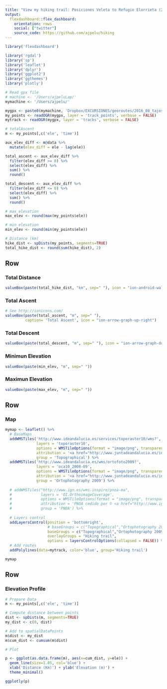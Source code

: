 ```yaml
---
title: "View my hiking trail: Posiciones Veleta to Refugio Elorrieta (2016-Aug)"
output: 
  flexdashboard::flex_dashboard:
    orientation: rows
    social: ["twitter"]
    source_code: https://github.com/ajpelu/hiking
---
```


```r
library('flexdashboard')
```

```r
library('rgdal')
library('sp')
library('leaflet')
library('dplyr')
library('ggplot2')
library('ggthemes')
library('plotly')
```

```r
# Read gpx file 
# machine <- '/Users/ajpeluLap/' 
mymachine <- '/Users/ajpelu/' 

mygpx <- paste0(mymachine, 'Dropbox/EXCURSIONES/georoutes/2016_08_tajosVirgen_elorrieta.GPX')
my_points <- readOGR(mygpx, layer = 'track_points', verbose = FALSE)
mytrack <- readOGR(mygpx, layer = 'tracks', verbose = FALSE) 
```


```r
# totalAscent 
m <- my_points[,c('ele', 'time')]

aux_elev_diff <- m@data %>% 
  mutate(elev_diff = ele - lag(ele))

total_ascent <- aux_elev_diff %>% 
  filter(elev_diff >= 0) %>% 
  select(elev_diff) %>% 
  sum() %>% 
  round()

total_descent <- aux_elev_diff %>% 
  filter(elev_diff <= 0) %>% 
  select(elev_diff) %>% 
  sum() %>% 
  round()

# max elevation
max_elev <- round(max(my_points$ele))

# min elevation
min_elev <- round(min(my_points$ele))

# Distance (km)
hike_dist <- spDists(my_points, segments=TRUE)
total_hike_dist <- round(sum(hike_dist), 2)
```

Row
-----------------------------------------------------------------------
### Total Distance {.value-box}
```r
valueBox(paste(total_hike_dist, "km", sep=" "), icon = "ion-android-walk")
```

### Total Ascent {.value-box}

```r
# See http://ionicons.com/
valueBox(paste(total_ascent, "m", sep=" "), 
         caption= 'Total Ascent', icon = "ion-arrow-graph-up-right")
```

### Total Descent {.value-box}
```r
valueBox(paste(total_descent, "m", sep=" "), icon = "ion-arrow-graph-down-right")
```

### Minimun Elevation {.value-box}
```r
valueBox(paste(min_elev, "m", sep=" "))
```

### Maximun Elevation {.value-box}
```r
valueBox(paste(max_elev, "m", sep=" "))
```


Row {data-height=560}
-----------------------------------------------------------------------

### Map 

```r
mymap <- leaflet() %>% 
  # BaseMaps 
  addWMSTiles('http://www.ideandalucia.es/services/toporaster10/wms?',
              layers = 'toporaster10',
              options = WMSTileOptions(format = "image/png", transparent = FALSE),
              attribution = '<a href="http://www.juntadeandalucia.es/institutodeestadisticaycartografia" target="_blank">Instituto de Estadística y Cartografía de Andalucía</a>',
              group = 'Topographical') %>%
  addWMSTiles('http://www.ideandalucia.es/wms/ortofoto2009?',
              layers = 'oca10_2008-09',
              options = WMSTileOptions(format = "image/png", transparent = FALSE),
              attribution = '<a href="http://www.juntadeandalucia.es/institutodeestadisticaycartografia" target="_blank">Instituto de Estadística y Cartografía de Andalucía</a>',
              group = 'Ortophotography 2009') %>%
  
  # addWMSTiles("http://www.ign.es/wms-inspire/pnoa-ma",
  #             layers = 'OI.OrthoimageCoverage',
  #             options = WMSTileOptions(format = "image/png", transparent = FALSE),
  #             attribution = 'PNOA cedido por © <a href="http://www.ign.es/ign/main/index.do" target="_blank">Instituto Geográfico Nacional de España</a>',
  #             group = 'PNOA') %>%
  
  # Layers control
  addLayersControl(position = 'bottomright',
                   # baseGroups = c("Topographical","Ortophotography 2009","PNOA"),
                   baseGroups = c("Topographical","Ortophotography 2009"),
                   overlayGroups = "Hiking trail", 
                   options = layersControlOptions(collapsed = FALSE)) %>%
  # Add routes
  addPolylines(data=mytrack, color='blue', group='Hiking trail') 

mymap
```


Row {data-height=440}
-----------------------------------------------------------------------

### Elevation Profile  

```r
# Prepare Data 
m <- my_points[,c('ele', 'time')]

# Compute distance between points 
dist <- spDists(m, segments=TRUE)
my_dist <- c(0, dist)

# Add to spatialDataPoints 
m$dist <- my_dist
m$cum_dist <- cumsum(m$dist)

# Plot 

p <- ggplot(as.data.frame(m), aes(x=cum_dist, y=ele)) + 
  geom_line(size=1.05, col='blue') + 
  xlab('Distance (Km)') + ylab('Elevation (m)') + 
  theme_minimal() 

ggplotly(p)
```


